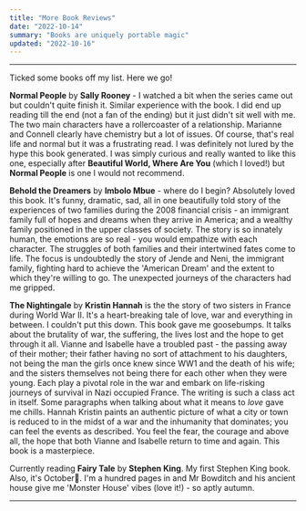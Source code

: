 ```yaml
---
title: "More Book Reviews"
date: "2022-10-14"
summary: "Books are uniquely portable magic"
updated: "2022-10-16"
---
```


---

Ticked some books off my list. Here we go!

**Normal People** by **Sally Rooney** - I watched a bit when the series came out but couldn't quite finish it.
Similar experience with the book. I did end up reading till the end (not a fan of the ending) but it just didn't sit well with me.
The two main characters have a rollercoaster of a relationship. Marianne and Connell clearly have chemistry but a lot of issues.
Of course, that's real life and normal but it was a frustrating read. I was definitely not lured by the hype this book generated.
I was simply curious and really wanted to like this one, especially
after **Beautiful World, Where Are You** (which I loved!) but **Normal People** is one I would not recommend.

**Behold the Dreamers** by **Imbolo Mbue** - where do I begin? Absolutely loved this book. It's funny, dramatic, sad, all in one beautifully
told story of the experiences of two families during the 2008 financial crisis - an immigrant family full of hopes and dreams
when they arrive in America; and a wealthy family positioned in the upper classes of society. The story is so
innately human, the emotions are so real - you would empathize with each character. The struggles of both families and their intertwined
fates come to life. The focus is undoubtedly the story of Jende and Neni, the immigrant family, fighting hard to achieve the
'American Dream' and the extent to which they're willing to go. The unexpected journeys of the characters had me gripped.

**The Nightingale** by **Kristin Hannah** is the the story of two sisters in France during World War II. It's a heart-breaking tale of
love, war and everything in between. I couldn't put this down. This book gave me goosebumps. It talks about the brutality of war,
the suffering, the lives lost and the hope to get through it all. Vianne and Isabelle have a troubled past - the passing away of their mother;
their father having no sort of attachment to his daughters, not being the man the girls once knew since WW1 and the death of his wife; and the sisters themselves not being there for each other when they were young.
Each play a pivotal
role in the war and embark on life-risking journeys of survival in Nazi occupied France. The writing is such a class act in itself.
Some paragraphs when talking about what it means to _love_ gave me chills. Hannah Kristin paints an authentic picture of what a city or town is reduced to in the midst of a war and the inhumanity that dominates; you can feel the events as described. You feel the fear, the courage and above all, the hope that both Vianne and Isabelle return to time and again. This book is a masterpiece.

Currently reading **Fairy Tale** by **Stephen King**. My first Stephen King book. Also, it's October🎃. I'm a hundred pages in
and Mr Bowditch and his ancient house give me 'Monster House' vibes (love it!) - so aptly autumn.

---
